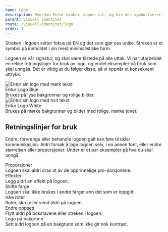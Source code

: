 ```yaml
---
name: Logo
description: Hvordan Entur bruker logoen sin, og hva den symboliserer.
parent: Visuell identitet
route: /visuell-identitet/logo
order: 1
---
```





<PageHeader>
  Streken i logoen setter fokus på EN og det som gjør oss unike. Streken er et
  symbol på innholdet i sin mest minimalistiske form.
</PageHeader>

Logoen er vår signatur, og skal være tilstede på alle uttak. Vi har utarbeidet en rekke retningslinjer for bruk av logo, og endel eksempler på bruk som skal unngås. Det er viktig at du følger disse, så vi oppnår et konsekvent uttrykk.

<div className="logo-display-wrapper">
  <div className="logo-display">
    <div className="logo-display-background">
      <img src={positive} alt="Entur sin logo med mørk tekst" />
    </div>
    <div className="logo-display-text">
      <div className="logo-display-text__heading">Entur Logo Blue</div>
      Brukes på lyse bakgrunner og rolige bilder.
    </div>
  </div>
  <div className="logo-display">
    <div className="logo-display-background logo-display-background--dark">
      <img src={negative} alt="Entur sin logo med hvit tekst" />
    </div>
    <div className="logo-display-text">
      <div className="logo-display-text__heading">Entur Logo White</div>
      Brukes på mørke bakgrunner og bilder med rolige, mørke toner.
    </div>
  </div>
</div>

## Retningslinjer for bruk

Endre, forvrenge eller behandle logoen galt kan føre til uklar kommunikasjon.
Aldri forsøk å lage logoen selv, i en annen font, eller endre størrelsen eller proporsjoner.
Under er et par eksempler på hva du skal unngå.

<div className="guidelines-logo-wrapper">
  <div>
    <img className="guidelines-logo__image" src={proporsjoner} alt="" />
    <div classNames="guidelines-logo__heading">Proporsjoner</div>
    Logoen skal aldri dras ut av de opprinnelige pro-porsjonene.
  </div>
  <div>
    <img className="guidelines-logo__image" src={effekter} alt="" />
    <div classNames="guidelines-logo__heading">Effekter</div>
    Legg aldri en effekt på logoen.
  </div>
  <div>
    <img className="guidelines-logo__image" src={farger} alt="" />
    <div classNames="guidelines-logo__heading">Skifte farge</div>
    Logoen skal ikke brukes i andre farger enn det som er oppgitt.
  </div>
  <div>
    <img className="guidelines-logo__image" src={rotering} alt="" />
    <div classNames="guidelines-logo__heading">Ikke rotér</div>
    Roter, skru eller vend aldri på logoen.
  </div>
  <div>
    <img className="guidelines-logo__image" src={oppsett} alt="" />
    <div classNames="guidelines-logo__heading">Endre oppsett</div>
    Flytt aldri på bokstavene eller streken i logoen.
  </div>
  <div>
    <img className="guidelines-logo__image" src={bakgrunn} alt="" />
    <div classNames="guidelines-logo__heading">Logo på bakgrunn</div>
    Sett aldri logoen på en bakgrunn som ikke gir nok kontrast.
  </div>
</div>

